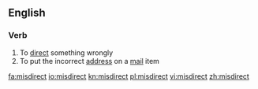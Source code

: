 ==English==

===Verb===
{{en-verb}}

# To [[direct]] something wrongly
# To put the incorrect [[address]] on a [[mail]] item

[[fa:misdirect]]
[[io:misdirect]]
[[kn:misdirect]]
[[pl:misdirect]]
[[vi:misdirect]]
[[zh:misdirect]]